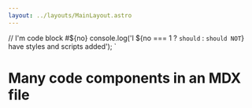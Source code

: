 ```yaml
---
layout: ../layouts/MainLayout.astro
---
```


// I'm code block #${no}
console.log('I ${no === 1 ? `should` : `should NOT`} have styles and scripts added');
`

# Many code components in an MDX file

<Code code={getCode(blockNumber++)} lang="js" mark={2} />

<Code code={getCode(blockNumber++)} lang="js" mark={2} />

<Code code={getCode(blockNumber++)} lang="js" mark={2} />
